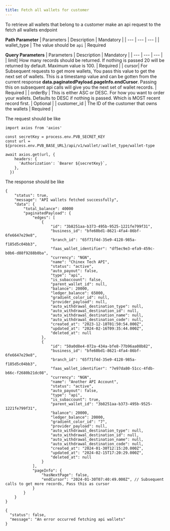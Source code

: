 ```yaml
---
title: Fetch all wallets for customer
---
```

To retrieve all wallets that belong to a customer make an api request to the fetch all wallets endpoint

**Path Parameter**
| Parameters  | Description | Mandatory |
| --- | --- | --- |
| wallet_type | The value should be  `api` | Required


**Query Parameters**
| Parameters  | Description | Mandatory |
| --- | --- | --- |
| limit| How many records should be returned. If nothing is passed 20 will be returned by default. Maximum value is 100.  | Required |
| cursor| For Subsequent requests to get more wallets, You pass this value to get the next set of wallets. This is a timestamp value and can be gotten from the current response **data.paginatedPayload.pageInfo.endCursor**. Passing this on subsequent api calls will give you the next set of wallet records. | Required |
| orderBy | This is either ASC or DESC. For how you want to order your wallets. Defaults to DESC if nothing is passed. Which is MOST recent record first.  | Optional |
| customer_id | The ID of the customer that owns the wallets | Required |


The request should be like
```Fetch multiple wallets
import axios from 'axios'

const secretKey = process.env.PVB_SECRET_KEY
const url = ${process.env.PVB_BASE_URL}/api/v1/wallet/:wallet_type/wallet-type

await axios.get(url, {
    headers: {
      'Authorization': `Bearer ${secretKey}`,
    },
  })
```

The response should be like
<CodeGroup>
```tsx Successful
{
    "status": true,
    "message": "API wallets fetched successfully",
    "data": {
        "total_balance": 40000
        "paginatedPayload": {
            "edges": [
                {
                    "id": "3b8251aa-b373-495b-9525-1221fe799f31",
                    "business_id": "bfe60bd1-8621-4fa4-86bf-6fe6647e29e8",
                    "branch_id": "65f71f4d-35e9-4128-985a-f185d5c04bb3",
                    "faas_wallet_identifier": "df5ec9e3-efa9-459c-b0b6-d88f9288b0ba",
                    "currency": "NGN",
                    "name": "Chinex Tech API",
                    "status": "active",
                    "auto_payout": false,
                    "type": "api",
                    "is_subaccount": false,
                    "parent_wallet_id": null,
                    "balance": 20000,
                    "ledger_balance": 65000,
                    "gradient_color_id": null,
                    "provider_payload": null,
                    "auto_withdrawal_destination_type": null,
                    "auto_withdrawal_destination_id": null,
                    "auto_withdrawal_destination_name": null,
                    "auto_withdrawal_destination_code": null,
                    "created_at": "2023-12-18T01:50:54.000Z",
                    "updated_at": "2024-02-16T09:35:44.000Z",
                    "deleted_at": null
                },
                {
                    "id": "50a0d8e4-072a-434a-bfe8-77b96aa08b82",
                    "business_id": "bfe60bd1-8621-4fa4-86bf-6fe6647e29e8",
                    "branch_id": "65f71f4d-35e9-4128-985a-f185d5c04bb3",
                    "faas_wallet_identifier": "7e97da80-51cc-4fdb-b66c-f2680b21dc08",
                    "currency": "NGN",
                    "name": "Another API Account",
                    "status": "active",
                    "auto_payout": false,
                    "type": "api",
                    "is_subaccount": true,
                    "parent_wallet_id": "3b8251aa-b373-495b-9525-1221fe799f31",
                    "balance": 20000,
                    "ledger_balance": 20000,
                    "gradient_color_id": "7",
                    "provider_payload": null,
                    "auto_withdrawal_destination_type": null,
                    "auto_withdrawal_destination_id": null,
                    "auto_withdrawal_destination_name": null,
                    "auto_withdrawal_destination_code": null,
                    "created_at": "2024-01-30T12:15:20.000Z",
                    "updated_at": "2024-02-15T17:20:29.000Z",
                    "deleted_at": null
                }
            ],
            "pageInfo": {
                "hasNextPage": false,
                "endCursor": "2024-01-30T07:40:49.000Z", // Subsequent calls to get more records, Pass this as cursor
            }
        }
    }
}
```

```tsx Failed Response(400 status code)
{
  "status": false,
  "message": "An error occurred fetching api wallets"
}
```
</CodeGroup>